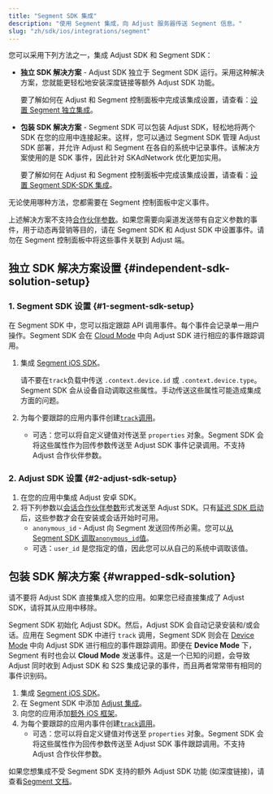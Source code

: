 ```yaml
---
title: "Segment SDK 集成"
description: "使用 Segment 集成，向 Adjust 服务器传送 Segment 信息。"
slug: "zh/sdk/ios/integrations/segment"
---
```


您可以采用下列方法之一，集成 Adjust SDK 和 Segment SDK：

-  **独立 SDK 解决方案** \- Adjust SDK 独立于 Segment SDK 运行。采用这种解决方案，您就能更轻松地安装深度链接等额外 Adjust SDK 功能。

   要了解如何在 Adjust 和 Segment 控制面板中完成该集成设置，请查看：[设置 Segment 独立集成](https://help.adjust.com/zh/article/set-up-segment-independent-integration)。

-  **包装 SDK 解决方案** \- Segment SDK 可以包装 Adjust SDK，轻松地将两个 SDK 在您的应用中连接起来。这样，您可以通过 Segment SDK 管理 Adjust SDK 部署，并允许 Adjust 和 Segment 在各自的系统中记录事件。该解决方案使用的是 SDK 事件，因此针对 SKAdNetwork 优化更加实用。

   要了解如何在 Adjust 和 Segment 控制面板中完成该集成设置，请查看：[设置 Segment SDK\-SDK 集成](https://help.adjust.com/zh/article/set-up-segment-sdk-sdk-integration)。

无论使用哪种方法，您都需要在 Segment 控制面板中定义事件。

<Callout type="warning">

上述解决方案不支持[合作伙伴参数](https://help.adjust.com/zh/article/record-events-ios-sdk#add-partner-parameters)。如果您需要向渠道发送带有自定义参数的事件，用于动态再营销等目的，请在 Segment SDK 和 Adjust SDK 中设置事件。请勿在 Segment 控制面板中将这些事件关联到 Adjust 端。

</Callout>

## 独立 SDK 解决方案设置 {#independent-sdk-solution-setup}

### 1\. Segment SDK 设置 {#1-segment-sdk-setup}

在 Segment SDK 中，您可以指定跟踪 API 调用事件。每个事件会记录单一用户操作。Segment SDK 会在 [Cloud Mode](https://segment.com/docs/connections/destinations/#connection-modes) 中向 Adjust SDK 进行相应的事件跟踪调用。

1. 集成 [Segment iOS SDK](https://segment.com/docs/connections/sources/catalog/libraries/mobile/ios/)。

   <Callout type="note">

   请不要在`track`负载中传送 `.context.device.id` 或 `.context.device.type`。Segment SDK 会从设备自动调取这些属性。手动传送这些属性可能造成集成方面的问题。

   </Callout>

2. 为每个要跟踪的应用内事件创建[`track`调用](https://segment.com/docs/connections/sources/catalog/libraries/mobile/ios/#track)。

   -  可选：您可以将自定义键值对传送至 `properties` 对象。Segment SDK 会将这些属性作为回传参数传送至 Adjust SDK 事件记录调用。不支持 Adjust 合作伙伴参数。

### 2\. Adjust SDK 设置 {#2-adjust-sdk-setup}

1. 在您的应用中集成 Adjust 安卓 SDK。
2. 将下列参数以[会话合作伙伴参数](/zh/sdk/ios/features/session-parameters)形式发送至 Adjust SDK。只有[延迟 SDK 启动](/zh/sdk/ios/configuration#delay-the-start-of-the-sdk)后，这些参数才会在安装或会话开始时可用。
   -  `anonymous_id` \- Adjust 向 Segment 发送回传所必需。您可以[从 Segment SDK 调取`anonymous_id`值](https://segment.com/docs/connections/sources/catalog/libraries/mobile/ios/#anonymousid)。
   -  可选：`user_id` 是您指定的值，因此您可以从自己的系统中调取该值。

## 包装 SDK 解决方案 {#wrapped-sdk-solution}

<Callout type="important">

请不要将 Adjust SDK 直接集成入您的应用。如果您已经直接集成了 Adjust SDK，请将其从应用中移除。

</Callout>

Segment SDK 初始化 Adjust SDK。然后，Adjust SDK 会自动记录安装和/或会话。应用在 Segment SDK 中进行 `track` 调用，Segment SDK 则会在 [Device Mode](https://segment.com/docs/connections/destinations/#connection-modes) 中向 Adjust SDK 进行相应的事件跟踪调用。即便在 **Device Mode** 下，Segment 有时也会以 **Cloud Mode** 发送事件。这是一个已知的问题，会导致 Adjust 同时收到 Adjust SDK 和 S2S 集成记录的事件，而且两者常常带有相同的事件识别码。

1. 集成 [Segment iOS SDK](https://segment.com/docs/connections/sources/catalog/libraries/mobile/ios/)。
2. 在 Segment SDK 中添加 [Adjust 集成](https://segment.com/docs/connections/destinations/catalog/adjust/#ios)。
3. 向您的应用添加[额外 iOS 框架](https://help.adjust.com/zh/article/get-started-ios-sdk#add-ios-frameworks)。
4. 为每个要跟踪的应用内事件创建[`track`调用](https://segment.com/docs/connections/spec/track/)。
   -  可选：您可以将自定义键值对传送至 `properties` 对象。Segment SDK 会将这些属性作为回传参数传送至 Adjust SDK 事件跟踪调用。不支持 Adjust 合作伙伴参数。

<Callout type="note">

如果您想集成不受 Segment SDK 支持的额外 Adjust SDK 功能 \(如深度链接\)，请查看[Segment 文档](https://segment.com/docs/connections/sources/catalog/libraries/mobile/ios/ios-faqs/#how-do-i-know-when-a-destination-is-initialized)。

</Callout>
